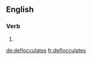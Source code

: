 ==English==

===Verb===
{{head|en}}

# {{en-third-person singular of|deflocculate}}

[[de:deflocculates]]
[[fr:deflocculates]]